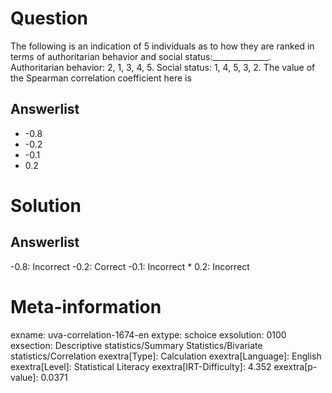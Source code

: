 Question
========

The following is an indication of 5 individuals as to how they are ranked in terms of authoritarian behavior and social status:______________. Authoritarian behavior: 2, 1, 3, 4, 5. Social status: 1, 4, 5, 3, 2. The value of the Spearman correlation coefficient here is

Answerlist
----------

* -0.8
* -0.2
* -0.1
* 0.2

Solution
========

Answerlist
----------

-0.8: Incorrect
-0.2: Correct
-0.1: Incorrect
* 0.2: Incorrect

Meta-information
================
exname: uva-correlation-1674-en
extype: schoice
exsolution: 0100
exsection: Descriptive statistics/Summary Statistics/Bivariate statistics/Correlation
exextra[Type]: Calculation
exextra[Language]: English
exextra[Level]: Statistical Literacy
exextra[IRT-Difficulty]: 4.352
exextra[p-value]: 0.0371
